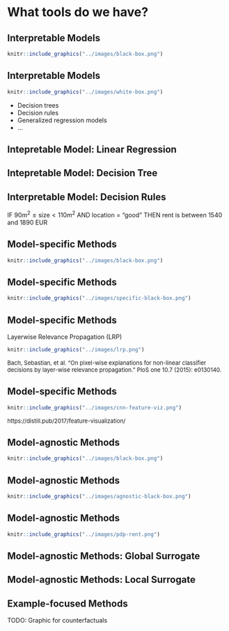# What tools do we have?


## Interpretable Models

```r
knitr::include_graphics("../images/black-box.png")
```

## Interpretable Models

```r
knitr::include_graphics("../images/white-box.png")
```

<div class="notes">
- Decision trees
- Decision rules
- Generalized regression models
- ...
</div>

## Intepretable Model: Linear Regression {.center data-background=../images/lm.png data-background-size=contain}

## Intepretable Model: Decision Tree {.center data-background=../images/tree.png data-background-size=contain}

## Interpretable Model: Decision Rules {.emphasizedabit}

IF $90m^2\leq \text{size} < 110m^2$  AND location $=$ "good" THEN rent is between 1540 and 1890 EUR



## Model-specific Methods

```r
knitr::include_graphics("../images/black-box.png")
```


## Model-specific Methods

```r
knitr::include_graphics("../images/specific-black-box.png")
```

## Model-specific Methods
Layerwise Relevance Propagation (LRP)

```r
knitr::include_graphics("../images/lrp.png")
```


<font size="2">
Bach, Sebastian, et al. "On pixel-wise explanations for non-linear classifier decisions by layer-wise relevance propagation." PloS one 10.7 (2015): e0130140.
</font>


## Model-specific Methods

```r
knitr::include_graphics("../images/cnn-feature-viz.png")
```

<font size="2">
https://distill.pub/2017/feature-visualization/
</font>


## Model-agnostic Methods

```r
knitr::include_graphics("../images/black-box.png")
```


## Model-agnostic Methods

```r
knitr::include_graphics("../images/agnostic-black-box.png")
```

## Model-agnostic Methods

```r
knitr::include_graphics("../images/pdp-rent.png")
```

## Model-agnostic Methods: Global Surrogate {.center data-background=../images/global-surrogate.png data-background-size=contain}

## Model-agnostic Methods: Local Surrogate {.center data-background=../images/local-surrogate.png data-background-size=contain}


## Example-focused Methods

TODO: Graphic for counterfactuals

